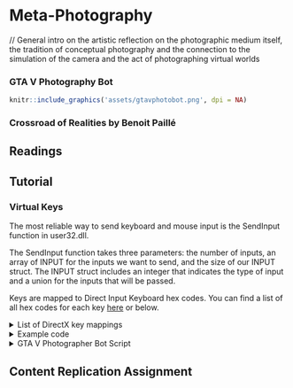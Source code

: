 # Meta-Photography

// General intro on the artistic reflection on the photographic medium itself, the tradition of conceptual photography and the connection to the simulation of the camera and the act of photographing virtual worlds

### GTA V Photography Bot {-}

```r
knitr::include_graphics('assets/gtavphotobot.png', dpi = NA)
```


### Crossroad of Realities by Benoit Paillé {-}


## Readings {-}

## Tutorial {-}

### Virtual Keys {-}

The most reliable way to send keyboard and mouse input is the SendInput function in user32.dll. 

The SendInput function takes three parameters: the number of inputs, an array of INPUT for the inputs we want to send, and the size of our INPUT struct. The INPUT struct includes an integer that indicates the type of input and a union for the inputs that will be passed. 

Keys are mapped to Direct Input Keyboard hex codes. You can find a list of all hex codes for each key [here](http://www.flint.jp/misc/?q=dik&lang=en) or below.

<details>
  <summary>List of DirectX key mappings</summary>

```
Value	Macro	      Symbol
------------------------
0x01	DIK_ESCAPE  Esc	
0x02	DIK_1	      1	
0x03	DIK_2	      2	
0x04	DIK_3	      3	
0x05	DIK_4	      4	
0x06	DIK_5	      5	
0x07	DIK_6	      6	
0x08	DIK_7	      7	
0x09	DIK_8	      8	
0x0A	DIK_9	      9	
0x0B	DIK_0	      0	
0x0C	DIK_MINUS	  -	
0x0D	DIK_EQUALS	=	
0x0E	DIK_BACK	  Back Space	
0x0F	DIK_TAB	    Tab	
0x10	DIK_Q	      Q	
0x11	DIK_W	      W	
0x12	DIK_E	      E	
0x13	DIK_R	      R	
0x14	DIK_T	      T	
0x15	DIK_Y	      Y	
0x16	DIK_U	      U	
0x17	DIK_I	      I	
0x18	DIK_O	      O	
0x19	DIK_P	      P	
0x1A	DIK_LBRACKET  [	
0x1B	DIK_RBRACKET  ]	
0x1C	DIK_RETURN	Enter	
0x1D	DIK_LContol	Ctrl (Left)	
0x1E	DIK_A	      A	
0x1F	DIK_S	      S	
0x20	DIK_D	      D	
0x21	DIK_F	      F	
0x22	DIK_G	      G	
0x23	DIK_H	      H	
0x24	DIK_J	      J	
0x25	DIK_K	      K	
0x26	DIK_L	      L	
0x27	DIK_SEMICOLON	;	
0x28	DIK_APOSTROPHE	'	
0x29	DIK_GRAVE	  `	
0x2A	DIK_LSHIFT	Shift (Left)	
0x2B	DIK_BACKSLASH	\	
0x2C	DIK_Z	      Z	
0x2D	DIK_X	      X	
0x2E	DIK_C	      C	
0x2F	DIK_V	      V	
0x30	DIK_B	      B	
0x31	DIK_N	      N	
0x32	DIK_M	      M	
0x33	DIK_COMMA	  ,	
0x34	DIK_PERIOD	.	
0x35	DIK_SLASH	  /	
0x36	DIK_RSHIFT	Shift (Right)	
0x37	DIK_MULTIPLY	* (Numpad)	
0x38	DIK_LMENU	  Alt (Left)	
0x39	DIK_SPACE	  Space	
0x3A	DIK_CAPITAL	Caps Lock
0x3B	DIK_F1	    F1	
0x3C	DIK_F2	    F2	
0x3D	DIK_F3	    F3	
0x3E	DIK_F4	    F4	
0x3F	DIK_F5	    F5	
0x40	DIK_F6	    F6	
0x41	DIK_F7	    F7	
0x42	DIK_F8	    F8	
0x43	DIK_F9	    F9	
0x44	DIK_F10	    F10	
0x45	DIK_NUMLOCK	Num Lock	
0x46	DIK_SCROLL	Scroll Lock	
0x47	DIK_NUMPAD7	7 (Numpad)	
0x48	DIK_NUMPAD8	8 (Numpad)	
0x49	DIK_NUMPAD9	9 (Numpad)	
0x4A	DIK_SUBTRACT  - (Numpad)	
0x4B	DIK_NUMPAD4	4 (Numpad)	
0x4C	DIK_NUMPAD5	5 (Numpad)	
0x4D	DIK_NUMPAD6	6 (Numpad)	
0x4E	DIK_ADD	    + (Numpad)	
0x4F	DIK_NUMPAD1	1 (Numpad)	
0x50	DIK_NUMPAD2	2 (Numpad)	
0x51	DIK_NUMPAD3	3 (Numpad)	
0x52	DIK_NUMPAD0	0 (Numpad)	
0x53	DIK_DECIMAL	. (Numpad)	
0x57	DIK_F11	    F11	
0x58	DIK_F12	    F12	
0x64	DIK_F13	    F13	(NEC PC-98)
0x65	DIK_F14	    F14	(NEC PC-98)
0x66	DIK_F15	    F15	(NEC PC-98)
0x70	DIK_KANA	  Kana	Japenese Keyboard
0x79	DIK_CONVERT	Convert	Japenese Keyboard
0x7B	DIK_NOCONVERT	No Convert	Japenese Keyboard
0x7D	DIK_YEN	    ¥	  Japenese Keyboard
0x8D	DIK_NUMPADEQUALS	=	NEC PC-98
0x90	DIK_CIRCUMFLEX	^	Japenese Keyboard
0x91	DIK_AT	    @	NEC PC-98
0x92	DIK_COLON	  :	NEC PC-98
0x93	DIK_UNDERLINE	_	NEC PC-98
0x94	DIK_KANJI	  Kanji	Japenese Keyboard
0x95	DIK_STOP	  Stop	NEC PC-98
0x96	DIK_AX	    (Japan AX)	
0x97	DIK_UNLABELED	(J3100)	
0x9C	DIK_NUMPADENTER	Enter (Numpad)	
0x9D	DIK_RCONTROL	Ctrl (Right)	
0xB3	DIK_NUMPADCOMMA	, (Numpad)	NEC PC-98
0xB5	DIK_DIVIDE	  / (Numpad)	
0xB7	DIK_SYSRQ	    Sys Rq	
0xB8	DIK_RMENU	    Alt (Right)	
0xC5	DIK_PAUSE	    Pause	
0xC7	DIK_HOME	    Home	
0xC8	DIK_UP	      ↑	(Arrow up)
0xC9	DIK_PRIOR	    Page Up	
0xCB	DIK_LEFT	    ←	(Arrow left)
0xCD	DIK_RIGHT	    →	(Arrow right)
0xCF	DIK_END	      End	
0xD0	DIK_DOWN	    ↓	(Arrow down)
0xD1	DIK_NEXT	    Page Down	
0xD2	DIK_INSERT	  Insert	
0xD3	DIK_DELETE	  Delete	
0xDB	DIK_LWIN	    Windows	
0xDC	DIK_RWIN	    Windows	
0xDD	DIK_APPS	    Menu	
0xDE	DIK_POWER	    Power	
0xDF	DIK_SLEEP	    Windows
```
  </details>



<details>
  <summary>Example code</summary>
  
  ```cs
using System;
using System.Collections.Generic;
using System.Linq;
using System.Text;
using System.Threading.Tasks;

using GTA;
using GTA.Math;
using System.Windows.Forms;
using System.Drawing;
using GTA.Native;
using System.IO;
using System.Runtime.InteropServices;

namespace moddingTutorial
{
    public class moddingTutorial : Script
    {
  
        //this bunch of stuff is to control keyboard and mouse
        [StructLayout(LayoutKind.Sequential)]
        public struct KeyboardInput
        {
            public ushort wVk;
            public ushort wScan;
            public uint dwFlags;
            public uint time;
            public IntPtr dwExtraInfo;
        }
        [StructLayout(LayoutKind.Sequential)]
        public struct MouseInput
        {
            public int dx;
            public int dy;
            public uint mouseData;
            public uint dwFlags;
            public uint time;
            public IntPtr dwExtraInfo;
        }
        [StructLayout(LayoutKind.Sequential)]
        public struct HardwareInput
        {
            public uint uMsg;
            public ushort wParamL;
            public ushort wParamH;
        }
        [StructLayout(LayoutKind.Explicit)]
        public struct InputUnion
        {
            [FieldOffset(0)] public MouseInput mi;
            [FieldOffset(0)] public KeyboardInput ki;
            [FieldOffset(0)] public HardwareInput hi;
        }
        public struct Input
        {
            public int type;
            public InputUnion u;
        }
        [Flags]
        public enum InputType
        {
            Mouse = 0,
            Keyboard = 1,
            Hardware = 2
        }
        [Flags]
        public enum KeyEventF
        {
            KeyDown = 0x0000,
            ExtendedKey = 0x0001,
            KeyUp = 0x0002,
            Unicode = 0x0004,
            Scancode = 0x0008
        }
        [Flags]
        public enum MouseEventF
        {
            Absolute = 0x8000,
            HWheel = 0x01000,
            Move = 0x0001,
            MoveNoCoalesce = 0x2000,
            LeftDown = 0x0002,
            LeftUp = 0x0004,
            RightDown = 0x0008,
            RightUp = 0x0010,
            MiddleDown = 0x0020,
            MiddleUp = 0x0040,
            VirtualDesk = 0x4000,
            Wheel = 0x0800,
            XDown = 0x0080,
            XUp = 0x0100
        }

        [DllImport("user32.dll", SetLastError = true)]
        private static extern uint SendInput(uint nInputs, Input[] pInputs, int cbSize);
        [DllImport("user32.dll")]
        private static extern IntPtr GetMessageExtraInfo();
        bool pressKey = false;

  
        public moddingTutorial()
        {
            this.Tick += onTick;
            this.KeyUp += onKeyUp;
            this.KeyDown += onKeyDown;
        }

        private void onTick(object sender, EventArgs e) //this function gets executed continuously 
        {
        }

        private void onKeyUp(object sender, KeyEventArgs e)
        {
        }

        private void onKeyDown(object sender, KeyEventArgs e)
        {
            
            if (e.KeyCode == Keys.H)
            {   
                //define the pressing of the arrow up key
                Input[] keyUP_press = new Input[]
                {
                  new Input
                  {
                    type = (int)InputType.Keyboard,
                    u = new InputUnion
                    {
                      ki = new KeyboardInput
                      {
                        wVk = 0,
                        wScan = 0xC8, // key ARROW UP
                        dwFlags = (uint)(KeyEventF.KeyDown | KeyEventF.Scancode), //key press
                        dwExtraInfo = GetMessageExtraInfo()
                      }
                    }
                  }
                };

                //define the release of the arrow up key
                Input[] keyUP_release = new Input[]
                {
                  new Input
                  {
                    type = (int)InputType.Keyboard,
                    u = new InputUnion
                    {
                      ki = new KeyboardInput
                      {
                        wVk = 0,
                        wScan = 0xC8, //key ARROW UP
                        dwFlags = (uint)(KeyEventF.KeyUp | KeyEventF.Scancode), //key release
                        dwExtraInfo = GetMessageExtraInfo()
                      }
                    }
                  }
                };
                
                //we need to send a key press and add a delay before releasing it otherwise it's too fast for the game to register it
                //send key press of arrow up key
                SendInput((uint)keyUP_press.Length, keyUP_press, Marshal.SizeOf(typeof(Input)));
                //delay half a second
                Wait(500);
                //send key release of arrow up key
                SendInput((uint)keyUP_release.Length, keyUP_release, Marshal.SizeOf(typeof(Input)));
            }
        }
    }
}
```
  </details>


<details>
  <summary>GTA V Photographer Bot Script</summary>
  
  ```cs
  using System;
using System.Collections.Generic;
using System.Linq;
using System.Text;
using System.Threading.Tasks;

using GTA;
using GTA.Math;
using System.Windows.Forms;
using System.Drawing;
using GTA.Native;
using System.IO;
using System.Runtime.InteropServices;

namespace moddingTutorial
{
    public class moddingTutorial : Script
    {
        bool botOn = false;
  
        //KEYBOARD AND MOUSE INPUT STUFF
        [StructLayout(LayoutKind.Sequential)]
        public struct KeyboardInput
        {
            public ushort wVk;
            public ushort wScan;
            public uint dwFlags;
            public uint time;
            public IntPtr dwExtraInfo;
        }
        [StructLayout(LayoutKind.Sequential)]
        public struct MouseInput
        {
            public int dx;
            public int dy;
            public uint mouseData;
            public uint dwFlags;
            public uint time;
            public IntPtr dwExtraInfo;
        }
        [StructLayout(LayoutKind.Sequential)]
        public struct HardwareInput
        {
            public uint uMsg;
            public ushort wParamL;
            public ushort wParamH;
        }
        [StructLayout(LayoutKind.Explicit)]
        public struct InputUnion
        {
            [FieldOffset(0)] public MouseInput mi;
            [FieldOffset(0)] public KeyboardInput ki;
            [FieldOffset(0)] public HardwareInput hi;
        }
        public struct Input
        {
            public int type;
            public InputUnion u;
        }
        [Flags]
        public enum InputType
        {
            Mouse = 0,
            Keyboard = 1,
            Hardware = 2
        }
        [Flags]
        public enum KeyEventF
        {
            KeyDown = 0x0000,
            ExtendedKey = 0x0001,
            KeyUp = 0x0002,
            Unicode = 0x0004,
            Scancode = 0x0008
        }
        [Flags]
        public enum MouseEventF
        {
            Absolute = 0x8000,
            HWheel = 0x01000,
            Move = 0x0001,
            MoveNoCoalesce = 0x2000,
            LeftDown = 0x0002,
            LeftUp = 0x0004,
            RightDown = 0x0008,
            RightUp = 0x0010,
            MiddleDown = 0x0020,
            MiddleUp = 0x0040,
            VirtualDesk = 0x4000,
            Wheel = 0x0800,
            XDown = 0x0080,
            XUp = 0x0100
        }


        [DllImport("user32.dll", SetLastError = true)]
        private static extern uint SendInput(uint nInputs, Input[] pInputs, int cbSize);
        [DllImport("user32.dll")]
        private static extern IntPtr GetMessageExtraInfo();
        bool pressKey = false;

        public moddingTutorial()
        {
            this.Tick += onTick;
            this.KeyUp += onKeyUp;
            this.KeyDown += onKeyDown;
        }

        private void onTick(object sender, EventArgs e) //this function gets executed continuously 
        {
            if(botOn)
            {
                //SET PLAYER INVINCIBLE
                Function.Call(Hash.SET_PLAYER_INVINCIBLE, Game.Player, true);

                //SET 1st PERSON VIEW
                Function.Call(Hash.SET_FOLLOW_PED_CAM_VIEW_MODE, 4);

                //TASK SEQUENCE
                TaskSequence mySeq = new TaskSequence();

                //WALK
                Random rndWalk = new Random();
                int Walk = (int)rndWalk.Next(-10, 10);
                //Game.Player.Character.Task.RunTo(Game.Player.Character.GetOffsetInWorldCoords(new Vector3(0, Run, 0)));
                mySeq.AddTask.GoTo(Game.Player.Character.GetOffsetInWorldCoords(new Vector3(Walk, 0, 0)));

                //RUN
                Random rndRun = new Random();
                int Run = (int)rndRun.Next(-10, 10);
                //Game.Player.Character.Task.RunTo(Game.Player.Character.GetOffsetInWorldCoords(new Vector3(0, Run, 0)));
                mySeq.AddTask.RunTo(Game.Player.Character.GetOffsetInWorldCoords(new Vector3(0, Run, 0)));

                //WANDER AROUND
                //Game.Player.Character.Task.WanderAround();
                mySeq.AddTask.WanderAround();
                mySeq.Close();
                Game.Player.Character.Task.PerformSequence(mySeq);

                //LET IT WANDER FOR RANDOM TIME
                Random rndWandering = new Random();
                int Wandering = (int)rndWandering.Next(20, 50);
                Wait(Wandering*1000);
                Game.Player.Character.Task.ClearAll();
                Wait(500);

                //^TO DO: teleport character if it's in the water
                if (Game.Player.Character.IsSwimming)//(Function.Call<bool>(Hash.IS_PED_SWIMMING, Game.Player.Character))
                {
                    //teleport
                }

                if (Game.Player.Character.IsStopped)
                {
                    //PHOTO TAKING STUFF (VIRTUAL KEYS)
                    UI.ShowSubtitle("take out phone", 1000);
                    keyOut(0xC8, 1000); //Arrow UP
                    Wait(1000);
                    UI.ShowSubtitle("move down", 1000);
                    keyOut(0xD0, 500); //Arrow DOWN
                    Wait(1000);
                    UI.ShowSubtitle("take left", 1000);
                    keyOut(0xCB, 500); //Arrow LEFT
                    Wait(1000);
                    UI.ShowSubtitle("open app", 1000);
                    keyOut(0x1C, 500); //ENTER
                    Wait(3000);

                    //RANDOM ZOOM
                    //ZOOM IN
                    Random rndZoomIn = new Random();
                    int ZoomIn = (int)rndZoomIn.Next(4, 14);
                    UI.ShowSubtitle("Zooooooming In " + ZoomIn + " times", 2000);
                    for (int i = 0; i < ZoomIn; i++)
                    {
                        mouseWheelOut(130);
                        Wait(20);
                    }
                    Wait(1000);
                    //ZOOM OUT
                    Random rndZoomOut = new Random();
                    int ZoomOut = (int)rndZoomOut.Next(2, 8);
                    UI.ShowSubtitle("Zooooooming Out " + ZoomOut + " times", 2000);
                    for (int i = 0; i < ZoomOut; i++)
                    {
                        mouseWheelOut(unchecked((uint)-130));
                        Wait(20);
                    }
                    Wait(3000);

                    //TO DO: SMOOTH RANDOM MOUSE XY
                    /*Random rndCamMove = new Random();
                    int camMove = rndCamMove.Next(5, 10);
                    UI.ShowSubtitle("find the right framing", 1000 + (20 * camMove));
                    for (int i = 0; i < camMove; i++)
                    {
                        Random rndX = new Random();
                        Random rndY = new Random();
                        int newX = rndX.Next(-10, 10);
                        int newY = rndY.Next(-10, 10);
                        //mouseOut(newX*2, newY*2); //mouse xy
                        mouseOut(newX * 10, 0); //mouse xy
                        Wait(500);
                    }
                    Wait(2000);*/

                    //CHOOSE A RANDOM FILTER
                    Random rnd = new Random();
                    int filter = rnd.Next(14);
                    UI.ShowSubtitle("choose a random filter", 1000 + (500 * filter));
                    for (int i = 0; i < filter; i++)
                    {
                        keyOut(0xD0, 500); //Arrow DOWN
                        Wait(500);
                    }
                    Wait(1000);

                    //TAKE PHOTO
                    UI.ShowSubtitle("take photo", 1000);
                    keyOut(0x1C, 500); //ENTER
                    Wait(5000);

                    //DELETE PHOTO
                    UI.ShowSubtitle("delete photo", 1000);
                    keyOut(0xD3, 500); //DELETE
                    Wait(2000);

                    //CLOSE THE CAMERA APP
                    UI.ShowSubtitle("close app", 1000);
                    keyOut(0x01, 500); //ESC
                    Wait(2000);

                    //PUT AWAY THE PHONE
                    UI.ShowSubtitle("put away phone", 1000);
                    keyOut(0x01, 500); //ESC
                    
                    Wait(4000);
                }
            }
        }

        
        //VIRTUAL MOUSE X AND Y MOVEMENT
        public static void mouseOut(int coordX, int coordY)
        {
            //mouse move xy
            Input[] inputs = new Input[]
            {
                new Input
                {
                    type = (int) InputType.Mouse,
                    u = new InputUnion
                    {
                        mi = new MouseInput
                        {
                            dx = coordX,
                            dy = coordY,
                            dwFlags = (uint)(MouseEventF.Move),
                            dwExtraInfo = GetMessageExtraInfo()
                        }
                    }
                }
            };
            SendInput((uint)inputs.Length, inputs, Marshal.SizeOf(typeof(Input)));
        }

        //VIRTUAL MOUSE WHEEL SCROLLING
        public static void mouseWheelOut(uint duration)
        {
            //mouse wheel
            Input[] inputs = new Input[]
            {
                new Input
                {
                    type = (int) InputType.Mouse,
                    u = new InputUnion
                    {
                        mi = new MouseInput
                        {
                            dx = 100,
                            dy = 100,
                            //time = 0,
                            mouseData = duration,
                            dwFlags = (uint)(MouseEventF.Wheel),
                            dwExtraInfo = GetMessageExtraInfo()
                        }
                    }
                }
            };
            SendInput((uint)inputs.Length, inputs, Marshal.SizeOf(typeof(Input)));
        }
        
        //VIRTUAL KEY PRESS AND RELEASE
        public static void keyOut(ushort hexKey, int delay)
        {
            //key pressed
            Input[] inputs = new Input[]
            {
                new Input
                {
                    type = (int)InputType.Keyboard,
                    u = new InputUnion
                    {
                        ki = new KeyboardInput
                        {
                            wVk = 0,
                            wScan = hexKey, //0xC8,
                            dwFlags = (uint)(KeyEventF.KeyDown | KeyEventF.Scancode),
                            dwExtraInfo = GetMessageExtraInfo()
                        }
                    }
                }
            };


            //key released
            Input[] inputs2 = new Input[]
            {
                new Input
                {
                    type = (int)InputType.Keyboard,
                    u = new InputUnion
                    {
                        ki = new KeyboardInput
                        {
                            wVk = 0,
                            wScan = hexKey, //0xC8,
                            dwFlags = (uint)(KeyEventF.KeyUp | KeyEventF.Scancode),
                            dwExtraInfo = GetMessageExtraInfo()
                        }
                    }
                }
            };

            //send key press / delay / release
            SendInput((uint)inputs.Length, inputs, Marshal.SizeOf(typeof(Input)));
            Wait(delay);
            SendInput((uint)inputs2.Length, inputs2, Marshal.SizeOf(typeof(Input)));

        }

        private void onKeyDown(object sender, KeyEventArgs e)
        {
           
        }
        private void onKeyUp(object sender, KeyEventArgs e)
        {
           if (e.KeyCode == Keys.H)
           {
              //SWITCH THE BOT ON/OFF
              botOn = !botOn;
              if(notOn) UI.ShowSubtitle("GTA V Photographer Bot is ON", 3000);
               else UI.ShowSubtitle("GTA V Photographer Bot is OFF", 3000);
  
           }
        }
    }
}

  ```
  </details>

## Content Replication Assignment {-}
